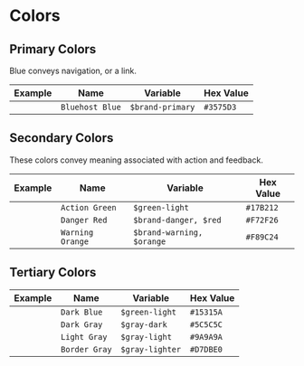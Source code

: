 
# Colors

## Primary Colors

Blue conveys navigation, or a link.

| Example | Name | Variable | Hex Value |
| ----------- | ----------- | ----------- | ----------- |
| <Swatch color="#3575D3" /> | `Bluehost Blue` | `$brand-primary` | `#3575D3` |

## Secondary Colors

These colors convey meaning associated with action and feedback.

| Example | Name | Variable | Hex Value |
| ----------- | ----------- | ----------- | ----------- |
| <Swatch color="#17B212" /> | `Action Green` | `$green-light` | `#17B212` |
| <Swatch color="#F72F26" /> | `Danger Red` | `$brand-danger, $red` | `#F72F26` |
| <Swatch color="#F89C24" /> | `Warning Orange` | `$brand-warning, $orange` | `#F89C24` |

## Tertiary Colors



| Example | Name | Variable | Hex Value |
| ----------- | ----------- | ----------- | ----------- |
| <Swatch color="#15315A" /> | `Dark Blue` | `$green-light` | `#15315A` |
| <Swatch color="#5C5C5C " /> | `Dark Gray` | `$gray-dark` | `#5C5C5C` |
| <Swatch color="#9A9A9A" /> | `Light Gray` | `$gray-light` | `#9A9A9A` |
| <Swatch color="#D7DBE0" /> | `Border Gray` | `$gray-lighter` | `#D7DBE0` |
<!--
| <Swatch color="#9DAFBD" /> | `Inactive Text` | `$gray` | `#9DAFBD` |
| <Swatch color="#F1F5F7" /> | `Inactive Button` | `$blue-light` | `#F1F5F7` |

## Full list of colors in codebase

| Example | Variable | Hex Value |
| ----------- | ----------- | ----------- |
| <Swatch color="#3575D3" /> | `$brand-primary` | `#3575D3` |
| <Swatch color="#2E66BA" /> | `$brand-primary-alternate` | `#2E66BA` |
| <Swatch color="#00C11A" /> | `$brand-success` | `#00C11A` |
| <Swatch color="#F72F26" /> | `$brand-danger` | `#F72F26` |
| <Swatch color="#F89C24" /> | `$brand-warning` | `#F89C24` |
| <Swatch color="#3575D3" /> | `$brand-info` | `$brand-primary` |
| <Swatch color="#3575D3" /> | `$brand-border-bottom` | `$brand-primary` |
| <Swatch color="#3575D3" /> | `$blue` | `$brand-primary` |
| <Swatch color="#F1F5F7" /> | `$blue-light` | `#F1F5F7` |
| <Swatch color="#2E66BA" /> | `$blue-dark` | `#2E66BA` |
| <Swatch color="#00C11A" /> | `$green` | `$brand-success` |
| <Swatch color="#17B212" /> | `$green-light` | `#17B212` |
| <Swatch color="#17B212" /> | `$green-dark` | `#17B212` |
| <Swatch color="#F89C24" /> | `$orange` | `$brand-warning` |
| <Swatch color="#F89C24" /> | `$orange-light` | `#F89C24` |
| <Swatch color="#F72F26" /> | `$red` | `$brand-danger` |
| <Swatch color="#F72F26" /> | `$red-light` | `#F72F26` |
| <Swatch color="#D7DBE0" /> | `$athens` | `#D7DBE0` |
| <Swatch color="#BFCFDB" /> | `$water` | `#BFCFDB` |
| <Swatch color="#EDF4F9" /> | `$dark-snow` | `#EDF4F9` |
| <Swatch color="#00a031" /> | `$success` | `#00a031` |
| <Swatch color="#007bce" /> | `$info` | `#007bce` |
| <Swatch color="#fb8d31" /> | `$warning` | `#fb8d31` |
| <Swatch color="#ffffff" /> | `$white` | `#fff` |
| <Swatch color="#000000" /> | `$black` | `#000` |
| <Swatch color="#576373" /> | `$gray-base` | `#576373` |
| <Swatch color="#344154" /> | `$gray-darker` | `#344154` |
| <Swatch color="#758397" /> | `$gray-dark` | `#758397` |
| <Swatch color="#9DAFBD" /> | `$gray` | `#9DAFBD` |
| <Swatch color="#9DAFBD" /> | `$gray-light` | `#9DAFBD` |
| <Swatch color="#D7DBE0" /> | `$gray-lighter` | `#D7DBE0` |
| <Swatch color="#FAFBFC" /> | `$snow` | `#FAFBFC` |
| <Swatch color="#66D975" /> | `$jetpack-primary` | `#66D975` |
| <Swatch color="#D7DBE0" /> | `$athens` | `#D7DBE0` |
| <Swatch color="#BFCFDB" /> | `$water` | `#BFCFDB` |
| <Swatch color="#EDF4F9" /> | `$dark-snow` | `#EDF4F9` |
| <Swatch color="#00a031" /> | `$success` | `#00a031` |
| <Swatch color="#007bce" /> | `$info` | `#007bce` |
| <Swatch color="#fb8d31" /> | `$warning` | `#fb8d31` |
| <Swatch color="#f6262e" /> | `$error` | `#f6262e` |
-->
